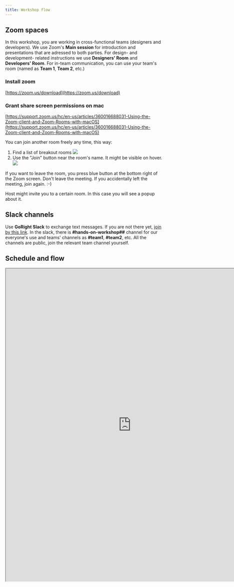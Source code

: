 ```yaml
---
title: Workshop flow
---
```


## Zoom spaces

In this workshop, you are working in cross-functional teams (designers and developers).
We use Zoom's **Main session** for introduction and presentations that are adressed to
both parties. For design- and development- related instructions we use **Designers' Room**
and **Developers' Room**. For in-team communication, you can use your team's room (named as
**Team 1**, **Team 2**, etc.)

### Install zoom

[https://zoom.us/download](https://zoom.us/download)

### Grant share screen permissions on mac

[https://support.zoom.us/hc/en-us/articles/360016688031-Using-the-Zoom-client-and-Zoom-Rooms-with-macOS](https://support.zoom.us/hc/en-us/articles/360016688031-Using-the-Zoom-client-and-Zoom-Rooms-with-macOS)

You can join another room freely any time, this way:

1. Find a list of breakout rooms
   ![](/images/handout/zoom-breakout-rooms.png)
1. Use the "Join" button near the room's name. It might be visible on hover.
   ![](/images/handout/zoom-breakout-rooms2.png)

If you want to leave the room, you press blue button at the bottom right of the Zoom screen.
Don't leave the meeting. If you accidentally left the meeting, join again. :-)

Host might invite you to a certain room. In this case you will see a popup about it.

## Slack channels

Use **GoRight Slack** to exchange text messages. If you are not there yet, [join by this
link](https://join.slack.com/t/gorightworkspace/shared_invite/zt-ommxyhpg-mGp~CNi7D3jDUExDe5~l8g).
In the slack, there is **#hands-on-workshop##** channel for our everyone's use and teams' channels
as **#team1**, **#team2**, etc. All the channels are public, join the relevant team channel yourself.

## Schedule and flow

<a href="" name="schedule"></a>

<iframe
  style={{ border: "none" }}
  width="800"
  height="1000"
  src="https://whimsical.com/embed/VRPPabnjniv5JzXeJG3rQH"
></iframe>